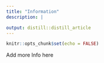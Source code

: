 ```yaml
---
title: "Information"
description: |

output: distill::distill_article
---
```


```r
knitr::opts_chunk$set(echo = FALSE)
```

Add more Info here



